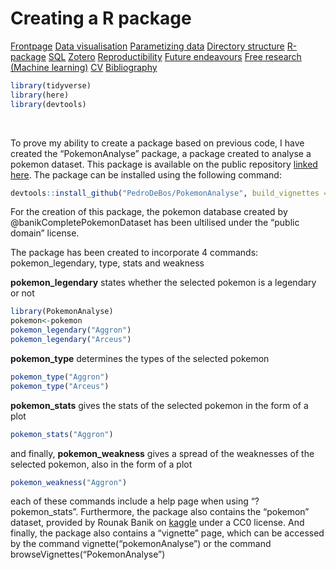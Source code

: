 # Creating a R package

<body id="start">
<div class="topnav">
  <a href='index.html#Frontpage'>Frontpage</a>
  <a href='data-visualisation.html#data-visualisation'>Data visualisation</a>
  <a href='parametized-data-germany.html#parametized-data'>Parametizing data</a>
  <a href='directory-structure.html#directory-structure'>Directory structure</a>
  <a href='creating-a-r-package.html#creating-a-r-package'>R-package</a>
  <a href='sql.html#SQL'>SQL</a>
  <a href='bibliography-using-zotero.html#Bibliography using Zotero'>Zotero</a>
  <a href='open-reproductibility-analysis.html#open-reproductibility-analysis'>Reproductibility</a>
  <a href='future-endeavours.html#future-endeavours'>Future endeavours</a>
  <a href='free-research-project-index.html#free-research-project'> Free research (Machine learning)</a>
  <a href='cv.html#cv'>CV</a>
  <a href='bibliography.html#bibliography'>Bibliography</a>
</div>



```r
library(tidyverse)
library(here)
library(devtools)
```
&nbsp;

To prove my ability to create a package based on previous code, I have created the "PokemonAnalyse" package, a package created to analyse a pokemon dataset. This package is available on the public repository [linked here](https://github.com/PedroDeBos/PokemonAnalyse). The package can be installed using the following command:

```r
devtools::install_github("PedroDeBos/PokemonAnalyse", build_vignettes = TRUE)
```

For the creation of this package, the pokemon database created by @banikCompletePokemonDataset has been ultilised under the "public domain" license.

The package has been created to incorporate 4 commands: pokemon_legendary, type, stats and weakness

__pokemon_legendary__ states whether the selected pokemon is a legendary or not

```r
library(PokemonAnalyse)
pokemon<-pokemon
pokemon_legendary("Aggron")
pokemon_legendary("Arceus")
```

__pokemon_type__ determines the types of the selected pokemon

```r
pokemon_type("Aggron")
pokemon_type("Arceus")
```

__pokemon_stats__ gives the stats of the selected pokemon in the form of a plot

```r
pokemon_stats("Aggron")
```

and finally, __pokemon_weakness__ gives a spread of the weaknesses of the selected pokemon, also in the form of a plot

```r
pokemon_weakness("Aggron")
```

each of these commands include a help page when using "?pokemon_stats". Furthermore, the package also contains the "pokemon" dataset, provided by Rounak Banik on [kaggle](https://www.kaggle.com/datasets/rounakbanik/pokemon) under a CC0 license. And finally, the package also contains a "vignette" page, which can be accessed by the command vignette("pokemonAnalyse") or the command browseVignettes("PokemonAnalyse")
